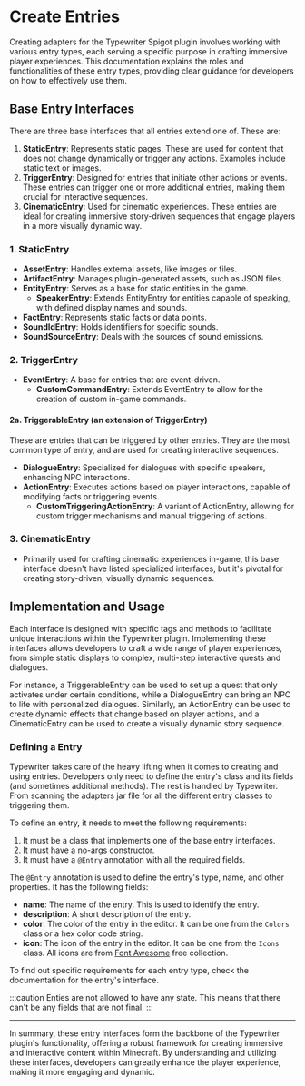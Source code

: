 # Create Entries
Creating adapters for the Typewriter Spigot plugin involves working with various entry types, each serving a specific 
purpose in crafting immersive player experiences. 
This documentation explains the roles and functionalities of these entry types, providing clear guidance for developers on how to effectively use them.

## Base Entry Interfaces
There are three base interfaces that all entries extend one of. These are:
1. **StaticEntry**: Represents static pages. These are used for content that does not change dynamically or trigger any actions. Examples include static text or images.
2. **TriggerEntry**: Designed for entries that initiate other actions or events. These entries can trigger one or more additional entries, making them crucial for interactive sequences.
3. **CinematicEntry**: Used for cinematic experiences. These entries are ideal for creating immersive story-driven sequences that engage players in a more visually dynamic way.


### 1. StaticEntry
   - **AssetEntry**: Handles external assets, like images or files.
   - **ArtifactEntry**: Manages plugin-generated assets, such as JSON files.
   - **EntityEntry**: Serves as a base for static entities in the game.
        - **SpeakerEntry**: Extends EntityEntry for entities capable of speaking, with defined display names and sounds.
   - **FactEntry**: Represents static facts or data points.
   - **SoundIdEntry**: Holds identifiers for specific sounds.
   - **SoundSourceEntry**: Deals with the sources of sound emissions.

### 2. TriggerEntry
   - **EventEntry**: A base for entries that are event-driven.
        - **CustomCommandEntry**: Extends EventEntry to allow for the creation of custom in-game commands.

#### 2a. TriggerableEntry (an extension of TriggerEntry)
These are entries that can be triggered by other entries. They are the most common type of entry, and are used for creating interactive sequences.
   - **DialogueEntry**: Specialized for dialogues with specific speakers, enhancing NPC interactions.
   - **ActionEntry**: Executes actions based on player interactions, capable of modifying facts or triggering events.
        - **CustomTriggeringActionEntry**: A variant of ActionEntry, allowing for custom trigger mechanisms and manual triggering of actions.

### 3. CinematicEntry
   - Primarily used for crafting cinematic experiences in-game, this base interface doesn't have listed specialized interfaces, but it's pivotal for creating story-driven, visually dynamic sequences.


## Implementation and Usage
Each interface is designed with specific tags and methods to facilitate unique interactions within the Typewriter plugin.
Implementing these interfaces allows developers to craft a wide range of player experiences, from simple static displays to complex, multi-step interactive quests and dialogues.

For instance, a TriggerableEntry can be used to set up a quest that only activates under certain conditions, while a DialogueEntry can bring an NPC to life with personalized dialogues.
Similarly, an ActionEntry can be used to create dynamic effects that change based on player actions, and a CinematicEntry can be used to create a visually dynamic story sequence.


### Defining a Entry
Typewriter takes care of the heavy lifting when it comes to creating and using entries.
Developers only need to define the entry's class and its fields (and sometimes additional methods). The rest is handled by Typewriter. From scanning the adapters jar file for all the different entry classes to triggering them.

To define an entry, it needs to meet the following requirements:
1. It must be a class that implements one of the base entry interfaces.
2. It must have a no-args constructor.
3. It must have a `@Entry` annotation with all the required fields.

The `@Entry` annotation is used to define the entry's type, name, and other properties. It has the following fields:
- **name**: The name of the entry. This is used to identify the entry.
- **description**: A short description of the entry.
- **color**: The color of the entry in the editor. It can be one from the `Colors` class or a hex color code string.
- **icon**: The icon of the entry in the editor. It can be one from the `Icons` class. All icons are from [Font Awesome](https://fontawesome.com/search?o=r&m=free) free collection.

To find out specific requirements for each entry type, check the documentation for the entry's interface.

:::caution
Enties are not allowed to have any state. This means that there can't be any fields that are not final.
:::

---

In summary, these entry interfaces form the backbone of the Typewriter plugin's functionality, offering a robust framework for creating immersive and interactive content within Minecraft.
By understanding and utilizing these interfaces, developers can greatly enhance the player experience, making it more engaging and dynamic.
